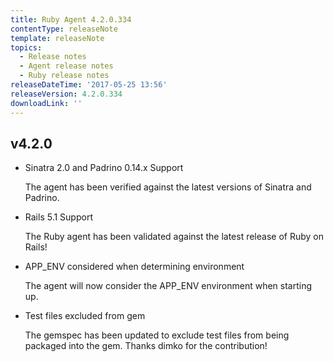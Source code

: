 ```yaml
---
title: Ruby Agent 4.2.0.334
contentType: releaseNote
template: releaseNote
topics:
  - Release notes
  - Agent release notes
  - Ruby release notes
releaseDateTime: '2017-05-25 13:56'
releaseVersion: 4.2.0.334
downloadLink: ''
---
```


## v4.2.0

* Sinatra 2.0 and Padrino 0.14.x Support

  The agent has been verified against the latest versions of Sinatra and Padrino.
* Rails 5.1 Support

  The Ruby agent has been validated against the latest release of Ruby on Rails!
* APP_ENV considered when determining environment

  The agent will now consider the APP_ENV environment when starting up.
* Test files excluded from gem

  The gemspec has been updated to exclude test files from being packaged into the gem. Thanks dimko for the contribution!
